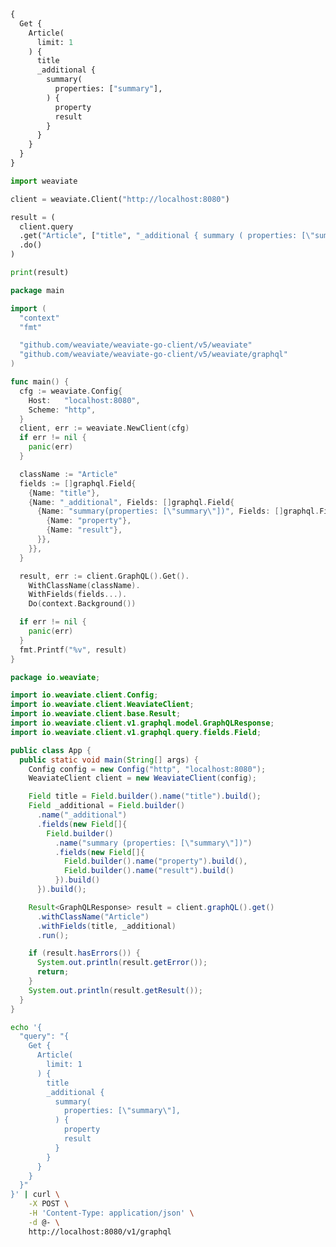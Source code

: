
<Tabs className="code" groupId="languages">
<TabItem value="graphql" label="GraphQL">

```graphql
{
  Get {
    Article(
      limit: 1
    ) {
      title
      _additional {
        summary(
          properties: ["summary"],
        ) {
          property
          result
        }
      }
    }
  }
}
```

</TabItem>
<TabItem value="py" label="Python">

```python
import weaviate

client = weaviate.Client("http://localhost:8080")

result = (
  client.query
  .get("Article", ["title", "_additional { summary ( properties: [\"summary\"]) { property result } }"])
  .do()
)

print(result)
```

</TabItem>
<TabItem value="go" label="Go">

```go
package main

import (
  "context"
  "fmt"

  "github.com/weaviate/weaviate-go-client/v5/weaviate"
  "github.com/weaviate/weaviate-go-client/v5/weaviate/graphql"
)

func main() {
  cfg := weaviate.Config{
    Host:   "localhost:8080",
    Scheme: "http",
  }
  client, err := weaviate.NewClient(cfg)
  if err != nil {
    panic(err)
  }

  className := "Article"
  fields := []graphql.Field{
    {Name: "title"},
    {Name: "_additional", Fields: []graphql.Field{
      {Name: "summary(properties: [\"summary\"])", Fields: []graphql.Field{
        {Name: "property"},
        {Name: "result"},
      }},
    }},
  }

  result, err := client.GraphQL().Get().
    WithClassName(className).
    WithFields(fields...).
    Do(context.Background())

  if err != nil {
    panic(err)
  }
  fmt.Printf("%v", result)
}
```

</TabItem>
<TabItem value="java" label="Java">

```java
package io.weaviate;

import io.weaviate.client.Config;
import io.weaviate.client.WeaviateClient;
import io.weaviate.client.base.Result;
import io.weaviate.client.v1.graphql.model.GraphQLResponse;
import io.weaviate.client.v1.graphql.query.fields.Field;

public class App {
  public static void main(String[] args) {
    Config config = new Config("http", "localhost:8080");
    WeaviateClient client = new WeaviateClient(config);

    Field title = Field.builder().name("title").build();
    Field _additional = Field.builder()
      .name("_additional")
      .fields(new Field[]{
        Field.builder()
          .name("summary (properties: [\"summary\"])")
          .fields(new Field[]{
            Field.builder().name("property").build(),
            Field.builder().name("result").build()
          }).build()
      }).build();

    Result<GraphQLResponse> result = client.graphQL().get()
      .withClassName("Article")
      .withFields(title, _additional)
      .run();

    if (result.hasErrors()) {
      System.out.println(result.getError());
      return;
    }
    System.out.println(result.getResult());
  }
}
```

</TabItem>
<TabItem value="curl" label="Curl">

```bash
echo '{
  "query": "{
    Get {
      Article(
        limit: 1
      ) {
        title
        _additional {
          summary(
            properties: [\"summary\"],
          ) {
            property
            result
          }
        }
      }
    }
  }"
}' | curl \
    -X POST \
    -H 'Content-Type: application/json' \
    -d @- \
    http://localhost:8080/v1/graphql
```

</TabItem>
</Tabs>

